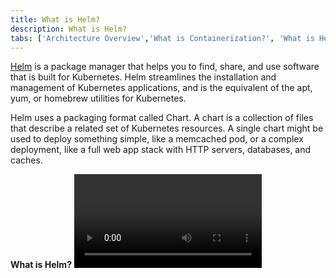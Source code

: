 ```yaml
---
title: What is Helm?
description: What is Helm?
tabs: ['Architecture Overview','What is Containerization?', 'What is Helm?', 'What is Kubernetes?','What is OpenShift?']
---
```

[Helm](https://helm.sh/) is a package manager that helps you to find, share, and use software that is built for Kubernetes.
Helm streamlines the installation and management of Kubernetes applications, and is the equivalent of the apt, yum, or homebrew utilities for Kubernetes.

Helm uses a packaging format called Chart. A chart is a collection of files that describe a related set of Kubernetes resources.
A single chart might be used to deploy something simple, like a memcached pod, or a complex deployment, like a full web app stack with HTTP servers, databases, and caches.

**What is Helm?**
<Video title="What is Helm?" youtubeId="fy8SHvNZGeE" />
